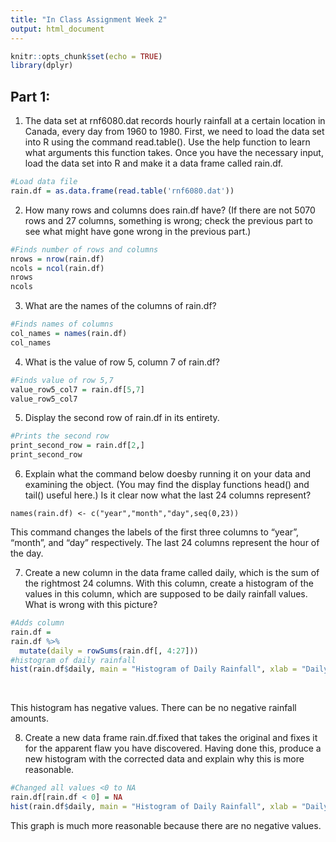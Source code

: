 ```yaml
---
title: "In Class Assignment Week 2"
output: html_document
---
```


```r
knitr::opts_chunk$set(echo = TRUE)
library(dplyr)
```

## Part 1: 

1. The data set at rnf6080.dat records hourly rainfall at a certain location in Canada, every day from 1960 to 1980. First, we need to load the data set into R using the command read.table(). Use the help function to learn what arguments this function takes. Once you have the necessary input, load the data set into R and make it a data frame called rain.df.

```r
#Load data file
rain.df = as.data.frame(read.table('rnf6080.dat'))
```
2. How many rows and columns does rain.df have? (If there are not 5070 rows and 27 columns, something is wrong; check the previous part to see what might have gone wrong in the previous part.)
```r
#Finds number of rows and columns
nrows = nrow(rain.df)
ncols = ncol(rain.df)
nrows
ncols
```

3. What are the names of the columns of rain.df?

```r
#Finds names of columns
col_names = names(rain.df)
col_names

```

4. What is the value of row 5, column 7 of rain.df?
```r
#Finds value of row 5,7
value_row5_col7 = rain.df[5,7]
value_row5_col7
```

5. Display the second row of rain.df in its entirety.
```r
#Prints the second row
print_second_row = rain.df[2,]
print_second_row
```

6. Explain what the command below doesby running it on your data and examining the object. (You may find the display functions head() and tail() useful here.) Is it clear now what the last 24 columns represent?

```
names(rain.df) <- c("year","month","day",seq(0,23))
````

This command changes the labels of the first three columns to "year", "month", and "day" respectively. The last 24 columns represent the hour of the day. 

7. Create a new column in the data frame called daily, which is the sum of the rightmost 24 columns. With this column, create a histogram of the values in this column, which are supposed to be daily rainfall values. What is wrong with this picture?

```r

#Adds column
rain.df = 
rain.df %>% 
  mutate(daily = rowSums(rain.df[, 4:27]))
#histogram of daily rainfall
hist(rain.df$daily, main = "Histogram of Daily Rainfall", xlab = "Daily Rainfall Amount", ylab = "Frequency")
```
\   

This histogram has negative values. There can be no negative rainfall amounts. 

8. Create a new data frame rain.df.fixed that takes the original and fixes it for the apparent flaw you have discovered. Having done this, produce a new histogram with the corrected data and explain why this is more reasonable.

```r
#Changed all values <0 to NA
rain.df[rain.df < 0] = NA
hist(rain.df$daily, main = "Histogram of Daily Rainfall", xlab = "Daily Rainfall Amount", ylab = "Frequency") 
```
This graph is much more reasonable because there are no negative values. 
